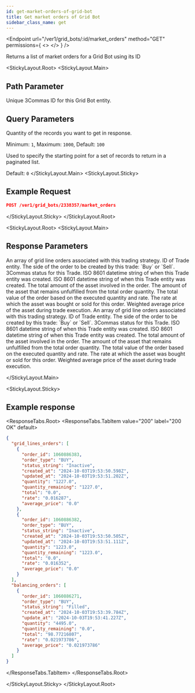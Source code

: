```yaml
---
id: get-market-orders-of-grid-bot
title: Get market orders of Grid Bot
sidebar_class_name: get
---
```



<Endpoint
  url="/ver1/grid_bots/:id/market_orders"
  method="GET"
  permissions={
    <>
      <Permission title="Permission" description="BOTS_READ" />
      <Permission title="Security" description="SIGNED" />
    </>
  }
/>

Returns a list of market orders for a Grid Bot using its ID

<StickyLayout.Root>
<StickyLayout.Main>

## Path Parameter
<ApiParam name='id' type='integer' id="id" required>
   Unique 3Commas ID for this Grid Bot entity.
</ApiParam>

## Query Parameters

<ApiParam name='limit' type='integer' id="limit">
   Quantity of the records you want to get in response.
   
   Minimum: <code>1</code>, Maximum: <code>1000</code>, Default: <code>100</code>
</ApiParam>

<ApiParam name='offset' type='integer' id="offset">
   Used to specify the starting point for a set of records to return in a paginated list.
   
   Default: <code>0</code>
</ApiParam>
</StickyLayout.Main>
<StickyLayout.Sticky>

## Example Request 

```json
POST /ver1/grid_bots/2338357/market_orders
```
</StickyLayout.Sticky>
</StickyLayout.Root>

<StickyLayout.Root>
<StickyLayout.Main>

## Response Parameters

<ApiParam name="grid_lines_orders" type="object" id="grid_lines_orders">
An array of grid line orders associated with this trading strategy.
    <CollapsibleNestedParams>
    <ApiParam name='order_id' type='integer' id='order_id'>
      ID of Trade entity.
    </ApiParam>
    <ApiParam name='order_type' type='string' id='order_type'>
        The side of the order to be created by this trade: `Buy` or `Sell`.
    </ApiParam>
    <ApiParam name='status_string' type='string' id='status_string'>
      3Commas status for this Trade.
    </ApiParam>
    <ApiParam name='created_at' type='string' id='created_at'>
      ISO 8601 datetime string of when this Trade entity was created.
    </ApiParam>
    <ApiParam name='updated_at' type='string' id='updated_at'>
      ISO 8601 datetime string of when this Trade entity was created.
    </ApiParam>
    <ApiParam name='quantity' type='string' id='quantity'>
      The total amount of the asset involved in the order.
    </ApiParam>
    <ApiParam name='quantity_remaining' type='string' id='quantity_remaining'>
      The amount of the asset that remains unfulfilled from the total order quantity.
    </ApiParam>
    <ApiParam name='total' type='string' id='total'>
      The total value of the order based on the executed quantity and rate.
    </ApiParam>
    <ApiParam name='rate' type='string' id='rate'>
      The rate at which the asset was bought or sold for this order.
    </ApiParam>
    <ApiParam name='average_price' type='string' id='average_price'>
      Weighted average price of the asset during trade execution.
    </ApiParam>
    </CollapsibleNestedParams>
</ApiParam>
<ApiParam name="balancing_orders" type="object" id="balancing_orders">
An array of grid line orders associated with this trading strategy.
    <CollapsibleNestedParams>
    <ApiParam name='order_id' type='integer' id='order_id'>
      ID of Trade entity.
    </ApiParam>
    <ApiParam name='order_type' type='string' id='order_type'>
        The side of the order to be created by this trade: `Buy` or `Sell`.
    </ApiParam>
    <ApiParam name='status_string' type='string' id='status_string'>
      3Commas status for this Trade.
    </ApiParam>
    <ApiParam name='created_at' type='string' id='created_at'>
      ISO 8601 datetime string of when this Trade entity was created.
    </ApiParam>
    <ApiParam name='updated_at' type='string' id='updated_at'>
      ISO 8601 datetime string of when this Trade entity was created.
    </ApiParam>
    <ApiParam name='quantity' type='string' id='quantity'>
      The total amount of the asset involved in the order.
    </ApiParam>
    <ApiParam name='quantity_remaining' type='string' id='quantity_remaining'>
      The amount of the asset that remains unfulfilled from the total order quantity.
    </ApiParam>
    <ApiParam name='total' type='string' id='total'>
      The total value of the order based on the executed quantity and rate.
    </ApiParam>
    <ApiParam name='rate' type='string' id='rate'>
      The rate at which the asset was bought or sold for this order.
    </ApiParam>
    <ApiParam name='average_price' type='string' id='average_price'>
      Weighted average price of the asset during trade execution.
    </ApiParam>
    </CollapsibleNestedParams>
</ApiParam>

</StickyLayout.Main>

<StickyLayout.Sticky>
## Example response

<ResponseTabs.Root>
<ResponseTabs.TabItem value="200" label="200 OK" default>
```json
{
  "grid_lines_orders": [
    {
      "order_id": 1060886383,
      "order_type": "BUY",
      "status_string": "Inactive",
      "created_at": "2024-10-03T19:53:50.598Z",
      "updated_at": "2024-10-03T19:53:51.202Z",
      "quantity": "1227.0",
      "quantity_remaining": "1227.0",
      "total": "0.0",
      "rate": "0.016287",
      "average_price": "0.0"
    },
    {
      "order_id": 1060886382,
      "order_type": "BUY",
      "status_string": "Inactive",
      "created_at": "2024-10-03T19:53:50.505Z",
      "updated_at": "2024-10-03T19:53:51.111Z",
      "quantity": "1223.0",
      "quantity_remaining": "1223.0",
      "total": "0.0",
      "rate": "0.016352",
      "average_price": "0.0"
    }
  ],
  "balancing_orders": [
    {
      "order_id": 1060886271,
      "order_type": "BUY",
      "status_string": "Filled",
      "created_at": "2024-10-03T19:53:39.784Z",
      "update_at": "2024-10-03T19:53:41.227Z",
      "quantity": "4495.0",
      "quantity_remaining": "0.0",
      "total": "98.77216807",
      "rate": "0.021973786",
      "average_price": "0.021973786"
    }
  ]
}
```
</ResponseTabs.TabItem>
</ResponseTabs.Root>

</StickyLayout.Sticky>
</StickyLayout.Root>

